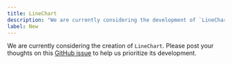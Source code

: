 ```yaml
---
title: LineChart
description: "We are currently considering the development of `LineChart`."
label: New
---
```


We are currently considering the creation of `LineChart`. Please post your thoughts on this [GitHub issue](https://github.com/yamada-ui/yamada-ui/issues/499) to help us prioritize its development.
